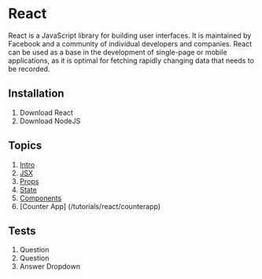 


<ContentBanner>

# React

React is a JavaScript library for building user interfaces. It is maintained by Facebook and a community of individual developers and companies. React can be used as a base in the development of single-page or mobile applications, as it is optimal for fetching rapidly changing data that needs to be recorded.

<div style={{height: "100%", float: "right", width: "300px", margin: "auto 0"}}>
<Logo />
</div>

## Installation

1. Download React
2. Download NodeJS

## Topics

1. [Intro](/tutorials/react/react_1)
2. [JSX](/tutorials/react/jsx)
2. [Props](/tutorials/react/props)
3. [State](/tutorials/react/state)
4. [Components](/tutorials/react/components)
5. [Counter App] (/tutorials/react/counterapp)


## Tests

1. Question
2. Question
3. Answer Dropdown

</ContentBanner>

